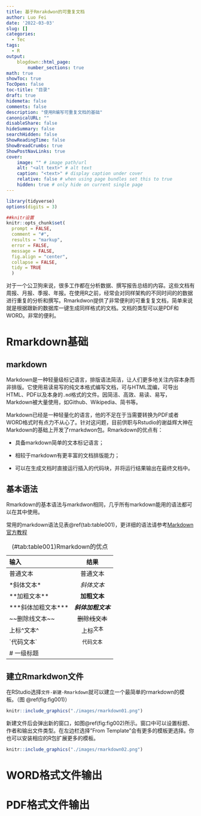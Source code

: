 ```yaml
---
title: 基于Rmrakdwon的可重复文档
author: Luo Fei
date: '2022-03-03'
slug: []
categories:
  - Tec
tags:
  - R
output:
    blogdown::html_page:
        number_sections: true  
math: true
showToc: true
TocOpen: false
toc-title: "目录"
draft: true
hidemeta: false
comments: false
description: "使用R编写可重复文档的基础"
canonicalURL: ""
disableShare: false
hideSummary: false
searchHidden: false
ShowReadingTime: false
ShowBreadCrumbs: true
ShowPostNavLinks: true
cover:
    image: "" # image path/url
    alt: "<alt text>" # alt text
    caption: "<text>" # display caption under cover
    relative: false # when using page bundles set this to true
    hidden: true # only hide on current single page    
---
```

```r
library(tidyverse)
options(digits = 3)

##knitr设置
knitr::opts_chunk$set(
  prompt = FALSE,
  comment = "#",
  results = "markup",
  error = FALSE,
  message = FALSE,
  fig.align = "center",
  collapse = FALSE,
  tidy = TRUE
  )

```

对于一个公卫狗来说，很多工作都在分析数据、撰写报告总结的内容。这些文档有周报、月报、季报、年报。在使用R之前，经常会对同样架构的不同时间的的数据进行重复的分析和撰写。Rmarkdwon提供了非常便利的可重复复文档，简单来说就是根据跟新的数据库一键生成同样格式的文档。文档的类型可以是PDF和WORD。非常的便利。

# Rmarkdown基础

## markdown
Markdown是一种轻量级标记语言，排版语法简洁，让人们更多地关注内容本身而非排版。它使用易读易写的纯文本格式编写文档，可与HTML混编，可导出HTML、PDF以及本身的`.md`格式的文件。因简洁、高效、易读、易写，Markdown被大量使用，如Github、Wikipedia、简书等。

Markdown已经是一种轻量化的语言，他的不足在于当需要转换为PDF或者WORD格式时有点力不从心了。针对这问题，目前供职与Rstudio的谢益辉大神在Markdown的基础上开发了rmarkdwon包。Rmarkdown的优点有：

- 具备markdown简单的文本标记语言；

- 相较于markdown有更丰富的文档排版能力；

- 可以在生成文档时直接运行插入的代码块，并将运行结果输出在最终文档中。


## 基本语法

Rmarkdown的基本语法与markdwon相同，几乎所有markdown能用的语法都可以在其中使用。

常用的markdown语法见表\@ref(tab:table001)，更详细的语法请参考[Markdown官方教程](https://markdown.com.cn/basic-syntax/)

Table:(\#tab:table001)Rmarkdown的优点

输入  | 结果 
:-----|:------:
普通文本          |   普通文本 
\*斜体文本\*        |   *斜体文本* 
\*\*加粗文本\*\*      |   **加粗文本**  
\*\*\*斜体加粗文本\*\*\*|  ***斜体加粗文本***  
\~\~删除线文本\~\~    |   ~~删除线文本~~ 
上标\^文本\^       |   上标^文本^
\`代码文本\`       | `代码文本`
\# 一级标题  | 

## 建立Rmarkdwon文件

在RStudio选择`文件-新建-Rmarkdown`就可以建立一个最简单的rmarkdown的模板。（图 \@ref(fig:fig001)）

```r
knitr::include_graphics("./images/rmarkdown01.png")
```

新建文件后会弹出新的窗口，如图\@ref(fig:fig002)所示。窗口中可以设置标题、作者和输出文件类型。在左边栏选择"From Template"会有更多的模板更选择。你也可以安装相应的R包扩展更多的模板。

```r
knitr::include_graphics("./images/rmarkdown02.png")
```

# WORD格式文件输出

# PDF格式文件输出

